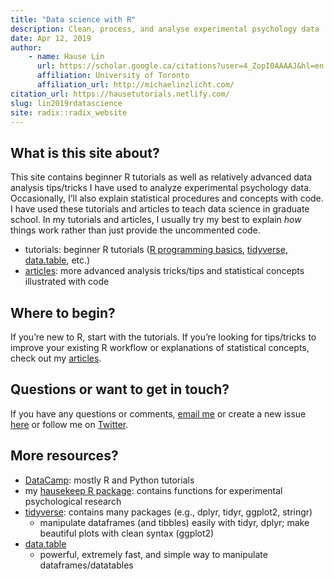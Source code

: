 ```yaml
---
title: "Data science with R"
description: Clean, process, and analyse experimental psychology data
date: Apr 12, 2019
author:
    - name: Hause Lin
      url: https://scholar.google.ca/citations?user=4_ZopI0AAAAJ&hl=en
      affiliation: University of Toronto
      affiliation_url: http://michaelinzlicht.com/
citation_url: https://hausetutorials.netlify.com/
slug: lin2019rdatascience
site: radix::radix_website
---
```


## What is this site about? 

This site contains beginner R tutorials as well as relatively advanced data analysis tips/tricks I have used to analyze experimental psychology data. Occasionally, I'll also explain statistical procedures and concepts with code. I have used these tutorials and articles to teach data science in graduate school. In my tutorials and articles, I usually try my best to explain *how* things work rather than just provide the uncommented code. 

* tutorials: beginner R tutorials ([R programming basics](0001_rbasics.html), [tidyverse, data.table](0002_tidyverse_datatable.html), etc.)
* [articles](articles.html): more advanced analysis tricks/tips and statistical concepts illustrated with code

## Where to begin?

If you're new to R, start with the tutorials. If you're looking for tips/tricks to improve your existing R workflow or explanations of statistical concepts, check out my [articles](articles.html).

## Questions or want to get in touch?

If you have any questions or comments, [email me](mailto:hauselin@gmail.com) or create a new issue [here](https://github.com/hauselin/rtutorialsite/issues) or follow me on [Twitter](https://twitter.com/hauselin). 

## More resources?

* [DataCamp](http://datacamp.com/): mostly R and Python tutorials
* my [hausekeep R package](https://hauselin.github.io/hausekeep/): contains functions for experimental psychological research
* [tidyverse](https://www.tidyverse.org/): contains many packages (e.g., dplyr, tidyr, ggplot2, stringr)
    * manipulate dataframes (and tibbles) easily with tidyr, dplyr; make beautiful plots with clean syntax (ggplot2)
* [data.table](https://cran.r-project.org/web/packages/data.table/vignettes/datatable-intro.html)
    * powerful, extremely fast, and simple way to manipulate dataframes/datatables
